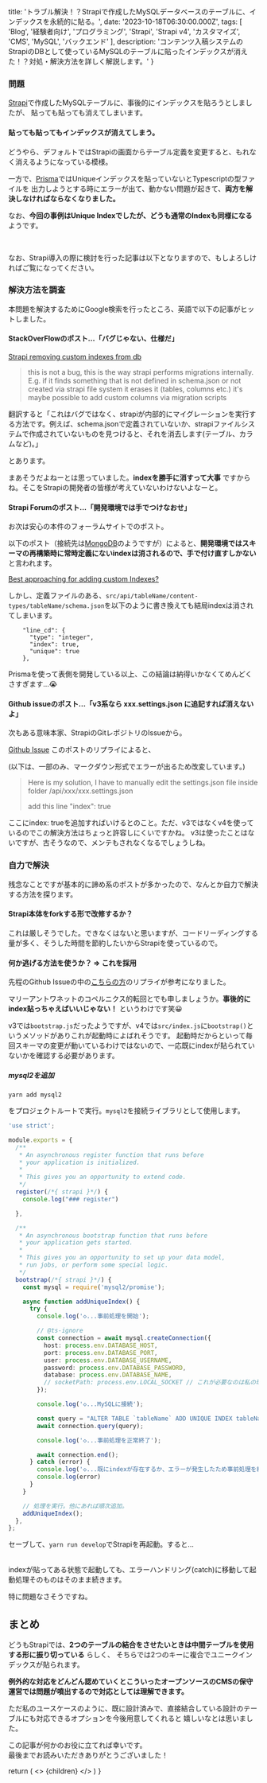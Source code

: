 
  title: 'トラブル解決！？Strapiで作成したMySQLデータベースのテーブルに、インデックスを永続的に貼る。',
  date: '2023-10-18T06:30:00.000Z',
  tags: [
    'Blog',
    '経験者向け',
    'プログラミング',
    'Strapi',
    'Strapi v4',
    'カスタマイズ',
    'CMS',
    'MySQL',
    'バックエンド'
  ],
  description: 'コンテンツ入稿システムのStrapiのDBとして使っているMySQLのテーブルに貼ったインデックスが消えた！？対処・解決方法を詳しく解説します。'
}

### 問題

[Strapi](https://strapi.io/)で作成したMySQLテーブルに、事後的にインデックスを貼ろうとしましたが、
貼っても貼っても消えてしまいます。

#### 貼っても貼ってもインデックスが消えてしまう。

どうやら、<span className="hoso">デフォルトではStrapiの画面からテーブル定義を変更すると、もれなく消えるようになっている</span>模様。

一方で、[Prisma](https://www.prisma.io/)ではUniqueインデックスを貼っていないとTypescriptの型ファイルを
出力しようとする時にエラーが出て、動かない問題が起きて、**両方を解決しなければならなくなりました。**

なお、**今回の事例はUnique Indexでしたが、どうも通常のIndexも同様になる** ようです。

<MdxImage month="202310" image="strapi01.png" annotation="手で追加したUnique index。このあと消えちゃう" />
<br />

なお、Strapi導入の際に検討を行った記事は以下となりますので、もしよろしければご覧になってください。

<RichLink
url="https://moldspoon.jp/blog/posts/first-using-strapi" 
moldspoonIcon={true}
title="入稿管理システム「Strapi」をMySQL DBで運用する方法。類似サービスも交えて紹介。" 
subtitle="個人開発のサービスを開発している中で、Wordpressのようなインターフェースで、コンテンツをガンガン入稿したい..."
targetBlank={true}
/>

### 解決方法を調査

本問題を解決するためにGoogle検索を行ったところ、英語で以下の記事がヒットしました。

#### StackOverFlowのポスト...「バグじゃない、仕様だ」

[Strapi removing custom indexes from db](https://stackoverflow.com/questions/76169449/strapi-removing-custom-indexes-from-db)

>this is not a bug, this is the way strapi performs migrations internally. E.g. if it finds something that is not defined in schema.json or not created via strapi file system it erases it (tables, columns etc.) it's maybe possible to add custom columns via migration scripts

翻訳すると「これはバグではなく、strapiが内部的にマイグレーションを実行する方法です。例えば、schema.jsonで定義されていないか、strapiファイルシステムで作成されていないものを見つけると、それを消去します(テーブル、カラムなど)。」

とあります。

まあそうだよねーとは思っていました。**indexを勝手に消すって大事** ですからね。そこをStrapiの開発者の皆様が考えていないわけないよなーと。

#### Strapi Forumのポスト...「開発環境では手でつけなおせ」

お次は安心の本件のフォーラムサイトでのポスト。

以下のポスト（接続先は[MongoDB](https://www.mongodb.com/ja-jp)のようですが）によると、**開発環境ではスキーマの再構築時に常時定義にないindexは消されるので、手で付け直すしかない**
と言われます。

[Best approaching for adding custom Indexes?](https://forum.strapi.io/t/best-approaching-for-adding-custom-indexes/888/12)

しかし、定義ファイルのある、`src/api/tableName/content-types/tableName/schema.json`を以下のように書き換えても結局indexは消されてしまいます。

```
    "line_cd": {
      "type": "integer",
      "index": true,
      "unique": true
    },
```

Prismaを使って表側を開発している以上、この結論は納得いかなくてめんどくさすぎます...😭

#### Github issueのポスト...「v3系なら xxx.settings.json に追記すれば消えないよ」

次もある意味本家、StrapiのGitレポジトリのIssueから。

[Github Issue](https://github.com/strapi/strapi/issues/8799#issuecomment-782880352)
このポストのリプライによると、

(以下は、一部のみ、マークダウン形式でエラーが出るため改変しています。)

>Here is my solution, I have to manually edit the settings.json file inside folder /api/xxx/xxx.settings.json
>
>add this line
>"index": true

ここにindex: trueを追加すればいけるとのこと。ただ、<span className="hoso">v3ではなくv4を使っているのでこの解決方法はちょっと許容しにくい</span>ですかね。
v3は使ったことはないですが、古そうなので、メンテもされなくなるでしょうしね。

### 自力で解決
残念なことですが基本的に諦め系のポストが多かったので、なんとか自力で解決する方法を探ります。

#### Strapi本体をforkする形で改修するか？

これは厳しそうでした。できなくはないと思いますが、コードリーディングする量が多く、<span className="hoso">そうした時間を節約したいからStrapiを使っている</span>ので。

#### 何か逃げる方法を使うか？ => これを採用

先程のGithub Issueの中の[こちらの方](https://github.com/strapi/strapi/issues/8799#issuecomment-1061658943)のリプライが参考になりました。

マリーアントワネットのコペルニクス的転回とでも申しましょうか。**事後的にindex貼っちゃえばいいじゃない！** というわけです笑😀

v3では`bootstrap.js`だったようですが、v4では`src/index.js`に`bootstrap()`というメソッドがありこれが起動時によばれそうです。
起動時だからといって毎回スキーマの変更が動いているわけではないので、一応既にindexが貼られていないかを確認する必要があります。


##### mysql2を追加

```
yarn add mysql2
```
をプロジェクトルートで実行。`mysql2`を接続ライブラリとして使用します。

<CodeBlockTitle title="src/index.ts" />

```typescript
'use strict';

module.exports = {
  /**
   * An asynchronous register function that runs before
   * your application is initialized.
   *
   * This gives you an opportunity to extend code.
   */
  register(/*{ strapi }*/) {
    console.log("### register")

  },

  /**
   * An asynchronous bootstrap function that runs before
   * your application gets started.
   *
   * This gives you an opportunity to set up your data model,
   * run jobs, or perform some special logic.
   */
  bootstrap(/*{ strapi }*/) {
    const mysql = require('mysql2/promise');

    async function addUniqueIndex() {
      try {
        console.log('◇...事前処理を開始');

        // @ts-ignore
        const connection = await mysql.createConnection({
          host: process.env.DATABASE_HOST,
          port: process.env.DATABASE_PORT,
          user: process.env.DATABASE_USERNAME,
          password: process.env.DATABASE_PASSWORD,
          database: process.env.DATABASE_NAME,
          // socketPath: process.env.LOCAL_SOCKET // これが必要なのは私の環境だけかも
        });

        console.log('◇...MySQLに接続');

        const query = "ALTER TABLE `tableName` ADD UNIQUE INDEX tableName_line_cd_unique (line_cd)";
        await connection.query(query);

        console.log('◇...事前処理を正常終了');

        await connection.end();
      } catch (error) {
        console.log('◇...既にindexが存在するか、エラーが発生したため事前処理を終了')
        console.log(error)
      }
    }

    // 処理を実行。他にあれば順次追加。
    addUniqueIndex();
  },
};
```

セーブして、`yarn run develop`でStrapiを再起動。すると...

<MdxImage month="202310" image="strapi02.png" annotation="無事indexが貼られた" />
<br />
indexが貼ってある状態で起動しても、エラーハンドリング(catch)に移動して起動処理そのものはそのまま続きます。

<MdxImage month="202310" image="strapi03.png" annotation="既に貼られているとしてエラーが出るものの利用に支障なし" />
<br />

特に問題なさそうですね。

## まとめ

どうもStrapiでは、**2つのテーブルの結合をさせたいときは中間テーブルを使用する形に振り切っている** らしく、
そちらでは2つのキーに複合でユニークインデックスが貼られます。

**例外的な対応をどんどん認めていくとこういったオープンソースのCMSの保守運営では問題が噴出するので対応としては理解できます。**

ただ私のユースケースのように、<span className="hoso">既に設計済みで、直接結合している設計のテーブルにも対応できるオプションを今後用意してくれると
嬉しいな</span>とは思いました。
<br />

この記事が何かのお役に立てれば幸いです。<br />
最後までお読みいただきありがとうございました！

  return (
    <Layout meta={meta}>
      <>
        {children}
      </>
    </Layout>
  )
}

